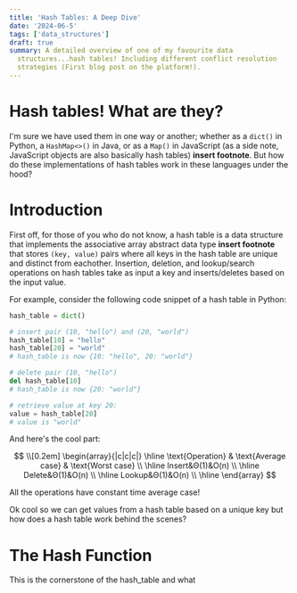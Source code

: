 ```yaml
---
title: 'Hash Tables: A Deep Dive'
date: '2024-06-5'
tags: ['data_structures']
draft: true
summary: A detailed overview of one of my favourite data
  structures...hash tables! Including different conflict resolution
  strategies (First blog post on the platform!).
---
```


# Hash tables! What are they?

I'm sure we have used them in one way or another; whether as a `dict()` in Python, a `HashMap<>()` in Java, or as a `Map()` in JavaScript (as a side note,
JavaScript objects are also basically hash tables) **insert footnote**. But how do these implementations of hash tables work in these languages under the hood?

# Introduction

First off, for those of you who do not know, a hash table is a data structure that implements the associative array abstract data type **insert footnote**
that stores `(key, value)` pairs where all keys in the hash table are unique and distinct from eachother. Insertion, deletion, and
lookup/search operations on hash tables take as input a key and inserts/deletes based on the input value.

For example, consider the following code snippet of a hash table in Python:

```python
hash_table = dict()

# insert pair (10, "hello") and (20, "world")
hash_table[10] = "hello"
hash_table[20] = "world"
# hash_table is now {10: "hello", 20: "world"}

# delete pair (10, "hello")
del hash_table[10]
# hash_table is now {20: "world"}

# retrieve value at key 20:
value = hash_table[20]
# value is "world"
```

And here's the cool part:

$$
\\[0.2em]
\begin{array}{|c|c|c|}
    \hline \text{Operation} & \text{Average case} & \text{Worst case} \\
    \hline Insert&Θ(1)&O(n) \\
    \hline Delete&Θ(1)&O(n) \\
    \hline Lookup&Θ(1)&O(n) \\
    \hline
\end{array}
$$

All the operations have constant time average case!

Ok cool so we can get values from a hash table based on a unique key but how does a hash table work behind the scenes?

# The Hash Function

This is the cornerstone of the hash_table and what
